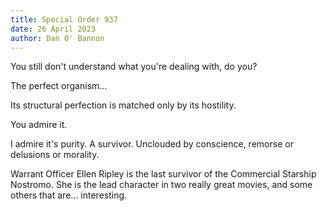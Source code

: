 ```yaml
---
title: Special Order 937
date: 26 April 2023
author: Dan O' Bannon
---
```



You still don't understand what you're dealing with, do you?

The perfect organism...

Its structural perfection is matched only by its hostility.

<p className="italic">You admire it.</p>

I admire it's purity. A survivor. Unclouded by conscience, remorse
or delusions or morality.

<BlogImage src="https://decider.com/wp-content/uploads/2019/05/alien-ash-robot.jpg" maxWidth={400} caption="I can't lie to you about your chances. But you have my sympathies." />

<AuthorFooter imageSrc="https://www.nerdon.tv/wp-content/uploads/2019/07/Ripley-Alien.jpg">
  Warrant Officer Ellen Ripley is the last survivor of the Commercial Starship Nostromo.
  She is the lead character in two really great movies, and some others that are... interesting.
</AuthorFooter>
